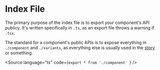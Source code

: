 
# Index File

<Meta title="Documentation/Components Folder/Files/index.ts" />

The primary purpose of the index file is to export your component's API publicy. It's written specifically in `.ts`, as an export file throws a warning if `.tsx`.

The standard for a component's public APIs is to expose everything in `./component` and `./variants`, as everything else is usually used in the [story](/?path=/docs/documentation-components-file-types-story-tsx--docs) or something.

<Source language="ts" code={`export * from './component'
`} />